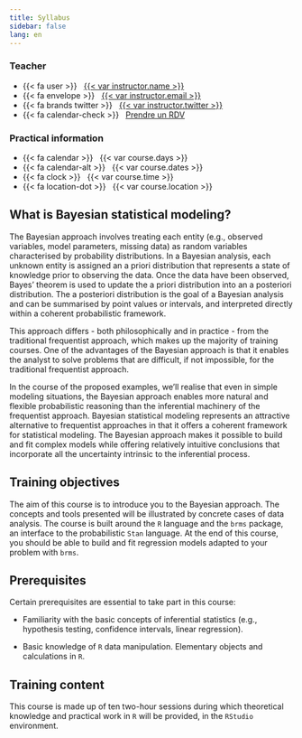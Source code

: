 ```yaml
---
title: Syllabus
sidebar: false
lang: en
---
```


::: {.grid .course-details .course-details-smaller}

::: {.g-col-6}

### Teacher

- {{< fa user >}} &nbsp; [{{< var instructor.name >}}]({{< var instructor.url >}})
- {{< fa envelope >}} &nbsp; <a href="mailto:{{< var instructor.email >}}">{{< var instructor.email >}}</a>
- {{< fa brands twitter >}} &nbsp; [{{< var instructor.twitter >}}](https://www.twitter.com/{{< var instructor.twitter >}})
- {{< fa calendar-check >}} &nbsp; [Prendre un RDV]({{< var instructor.appointment_url >}})

:::

::: {.g-col-6}

### Practical information

- {{< fa calendar >}} &nbsp; {{< var course.days >}}
- {{< fa calendar-alt >}} &nbsp; {{< var course.dates >}}
- {{< fa clock >}} &nbsp; {{< var course.time >}}
- {{< fa location-dot >}} &nbsp; {{< var course.location >}}

:::

:::

## What is Bayesian statistical modeling?

The Bayesian approach involves treating each entity (e.g., observed variables, model parameters, missing data) as random variables characterised by probability distributions. In a Bayesian analysis, each unknown entity is assigned an a priori distribution that represents a state of knowledge prior to observing the data. Once the data have been observed, Bayes' theorem is used to update the a priori distribution into an a posteriori distribution. The a posteriori distribution is the goal of a Bayesian analysis and can be summarised by point values or intervals, and interpreted directly within a coherent probabilistic framework.

This approach differs - both philosophically and in practice - from the traditional frequentist approach, which makes up the majority of training courses. One of the advantages of the Bayesian approach is that it enables the analyst to solve problems that are difficult, if not impossible, for the traditional frequentist approach.

In the course of the proposed examples, we'll realise that even in simple modeling situations, the Bayesian approach enables more natural and flexible probabilistic reasoning than the inferential machinery of the frequentist approach. Bayesian statistical modeling represents an attractive alternative to frequentist approaches in that it offers a coherent framework for statistical modeling. The Bayesian approach makes it possible to build and fit complex models while offering relatively intuitive conclusions that incorporate all the uncertainty intrinsic to the inferential process.

## Training objectives

The aim of this course is to introduce you to the Bayesian approach. The concepts and tools presented will be illustrated by concrete cases of data analysis. The course is built around the `R` language and the `brms` package, an interface to the probabilistic `Stan` language. At the end of this course, you should be able to build and fit regression models adapted to your problem with `brms`.

## Prerequisites

Certain prerequisites are essential to take part in this course:

- Familiarity with the basic concepts of inferential statistics (e.g., hypothesis testing, confidence intervals, linear regression).

- Basic knowledge of `R` data manipulation. Elementary objects and calculations in `R`.

## Training content

This course is made up of ten two-hour sessions during which theoretical knowledge and practical work in `R` will be provided, in the `RStudio` environment.
